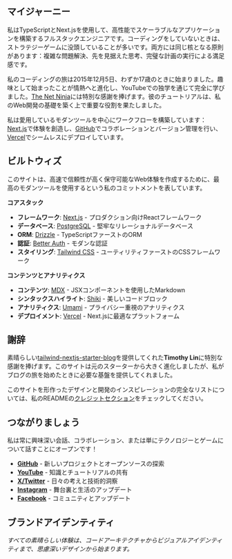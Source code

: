 ## マイジャーニー

私はTypeScriptとNext.jsを使用して、高性能でスケーラブルなアプリケーションを構築するフルスタックエンジニアです。コーディングをしていないときは、ストラテジーゲームに没頭していることが多いです。両方には同じ核となる原則があります：複雑な問題解決、先を見据えた思考、完璧な計画の実行による満足感です。

私のコーディングの旅は2015年12月5日、わずか17歳のときに始まりました。趣味として始まったことが情熱へと進化し、YouTubeでの独学を通じて完全に学びました。[The Net Ninja](https://www.youtube.com/@NetNinja)には特別な感謝を捧げます。彼のチュートリアルは、私のWeb開発の基礎を築く上で重要な役割を果たしました。

私は愛用しているモダンツールを中心にワークフローを構築しています：[Next.js](https://nextjs.org/)で体験を創造し、[GitHub](https://github.com)でコラボレーションとバージョン管理を行い、[Vercel](https://vercel.com)でシームレスにデプロイしています。

## ビルトウィズ

このサイトは、高速で信頼性が高く保守可能なWeb体験を作成するために、最高のモダンツールを使用するという私のコミットメントを表しています。

**コアスタック**
- **フレームワーク**: [Next.js](https://nextjs.org/) - プロダクション向けReactフレームワーク
- **データベース**: [PostgreSQL](https://www.postgresql.org/) - 堅牢なリレーショナルデータベース
- **ORM**: [Drizzle](https://orm.drizzle.team/) - TypeScriptファーストのORM
- **認証**: [Better Auth](https://www.better-auth.com/) - モダンな認証
- **スタイリング**: [Tailwind CSS](https://tailwindcss.com) - ユーティリティファーストのCSSフレームワーク

**コンテンツとアナリティクス**
- **コンテンツ**: [MDX](https://mdxjs.com/) - JSXコンポーネントを使用したMarkdown
- **シンタックスハイライト**: [Shiki](https://github.com/shikijs/shiki) - 美しいコードブロック
- **アナリティクス**: [Umami](https://github.com/umami-software/umami) - プライバシー重視のアナリティクス
- **デプロイメント**: [Vercel](https://vercel.com) - Next.jsに最適なプラットフォーム

## 謝辞

素晴らしい[tailwind-nextjs-starter-blog](https://github.com/timlrx/tailwind-nextjs-starter-blog)を提供してくれた**Timothy Lin**に特別な感謝を捧げます。このサイトは元のスターターから大きく進化しましたが、私がブログの旅を始めたときに必要な基盤を提供してくれました。

このサイトを形作ったデザインと開発のインスピレーションの完全なリストについては、私のREADMEの[クレジットセクション](https://github.com/nelsonlaidev/nelsonlai.dev?tab=readme-ov-file#credits)をチェックしてください。

## つながりましょう

私は常に興味深い会話、コラボレーション、または単にテクノロジーとゲームについて話すことにオープンです！

- [**GitHub**](https://github.com/nelsonlaidev) - 新しいプロジェクトとオープンソースの探索
- [**YouTube**](https://www.youtube.com/@nelsonlaidev) - 知識とチュートリアルの共有
- [**X/Twitter**](https://x.com/nelsonlaidev) - 日々の考えと技術的洞察
- [**Instagram**](https://www.instagram.com/nelsonlaidev) - 舞台裏と生活のアップデート
- [**Facebook**](https://www.facebook.com/nelsonlaidev) - コミュニティとアップデート

## ブランドアイデンティティ

<Logo />

*すべての素晴らしい体験は、コードアーキテクチャからビジュアルアイデンティティまで、思慮深いデザインから始まります。*